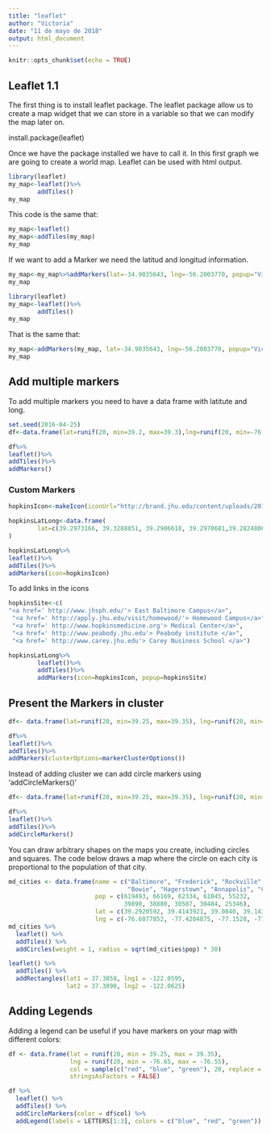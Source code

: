 ---
title: "leaflet"
author: "Victoria"
date: "11 de mayo de 2018"
output: html_document
---

```{r setup, include=FALSE}
knitr::opts_chunk$set(echo = TRUE)
```

## Leaflet 1.1

The first thing is to install leaflet package. The leaflet package allow us to create a map widget that we can store in a variable so that we can modify the map later on. 

install.package(leaflet)

Once we have the package installed we have to call it. In this first graph we are going to create a world map. Leaflet can be used with html output. 

```{r }
library(leaflet)
my_map<-leaflet()%>%
        addTiles()
my_map
``` 

This code is the same that: 

```{r, eval=FALSE }

my_map<-leaflet()
my_map<-addTiles(my_map)
my_map
```
If we want to add a Marker we need the latitud and longitud information. 

```{r,  }
my_map<-my_map%>%addMarkers(lat=-34.9035643, lng=-56.2003770, popup="Vicky y magui en el BCU")
my_map
```
```{r }
library(leaflet)
my_map<-leaflet()%>%
        addTiles()
my_map
``` 

That is the same that: 

```{r , eval=FALSE}
my_map<-addMarkers(my_map, lat=-34.9035643, lng=-56.2003770, popup="Vicky y magui en el BCU")
my_map
``` 

## Add multiple markers

To add multiple markers you need to have a data frame with latitute and long.

```{r, message=FALSE, warning=FALSE}
set.seed(2016-04-25)
df<-data.frame(lat=runif(20, min=39.2, max=39.3),lng=runif(20, min=-76.6, max=-76.5))

df%>%
leaflet()%>%
addTiles()%>%
addMarkers() 

``` 
### Custom Markers 
```{r, message=FALSE, warning=FALSE}
hopkinsIcon<-makeIcon(iconUrl="http://brand.jhu.edu/content/uploads/2014/06/athletics.png", iconWidth=31*215/230, iconHeight=31)

hopkinsLatLong<-data.frame(
        lat=c(39.2973166, 39.3288851, 39.2906618, 39.2970681,39.2824806), lng=c(-76.5929798,-76.6206598,-76.5469683,-76.6150537,-76.6016766)
)

hopkinsLatLong%>%
leaflet()%>%
addTiles()%>%
addMarkers(icon=hopkinsIcon) 

``` 

To add links in the icons 
```{r, message=FALSE, warning=FALSE}

hopkinsSite<-c( 
"<a href=' http://www.jhsph.edu/'> East Baltimore Campus</a>",
 "<a href=' http://apply.jhu.edu/visit/homewood/'> Homewood Campus</a>",
 "<a href=' http://www.hopkinsmedicine.org'> Medical Center</a>",
 "<a href=' http://www.peabody.jhu.edu'> Peabody institute </a>",
 "<a href=' http://www.carey.jhu.edu'> Carey Nusiness School </a>")

hopkinsLatLong%>%
        leaflet()%>%
        addTiles()%>%
        addMarkers(icon=hopkinsIcon, popup=hopkinsSite)
```
## Present the Markers in cluster

```{r, message=FALSE, warning=FALSE}
df<- data.frame(lat=runif(20, min=39.25, max=39.35), lng=runif(20, min= -76.65, max=-76.55))

df%>%
leaflet()%>%
addTiles()%>%
addMarkers(clusterOptions=markerClusterOptions())

```

Instead of adding cluster we can add circle markers using 'addCircleMarkers()'

```{r, message=FALSE, warning=FALSE}
df<- data.frame(lat=runif(20, min=39.25, max=39.35), lng=runif(20, min= -76.65, max=-76.55))

df%>%
leaflet()%>%
addTiles()%>%
addCircleMarkers()

```
You can draw arbitrary shapes on the maps you create, including circles and squares. The code below draws a map where the circle on each city is proportional to the population of that city.

```{r, message=FALSE, warning=FALSE}
md_cities <- data.frame(name = c("Baltimore", "Frederick", "Rockville", "Gaithersburg", 
                                 "Bowie", "Hagerstown", "Annapolis", "College Park", "Salisbury", "Laurel"),
                        pop = c(619493, 66169, 62334, 61045, 55232,
                                39890, 38880, 30587, 30484, 25346),
                        lat = c(39.2920592, 39.4143921, 39.0840, 39.1434, 39.0068, 39.6418, 38.9784, 38.9897, 38.3607, 39.0993),
                        lng = c(-76.6077852, -77.4204875, -77.1528, -77.2014, -76.7791, -77.7200, -76.4922, -76.9378, -75.5994, -76.8483))
md_cities %>%
  leaflet() %>%
  addTiles() %>%
  addCircles(weight = 1, radius = sqrt(md_cities$pop) * 30)

```
```{r, message=FALSE, warning=FALSE}

leaflet() %>%
  addTiles() %>%
  addRectangles(lat1 = 37.3858, lng1 = -122.0595, 
                lat2 = 37.3890, lng2 = -122.0625)

```

## Adding Legends
Adding a legend can be useful if you have markers on your map with different colors:
```{r, message=FALSE, warning=FALSE}
df <- data.frame(lat = runif(20, min = 39.25, max = 39.35),
                 lng = runif(20, min = -76.65, max = -76.55),
                 col = sample(c("red", "blue", "green"), 20, replace = TRUE),
                 stringsAsFactors = FALSE)

df %>%
  leaflet() %>%
  addTiles() %>%
  addCircleMarkers(color = df$col) %>%
  addLegend(labels = LETTERS[1:3], colors = c("blue", "red", "green"))


```

